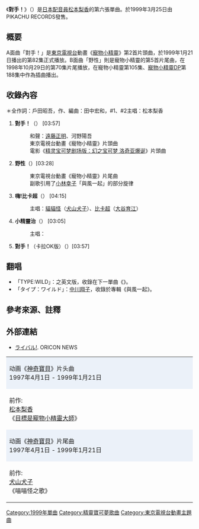 {{NoteTA|
|G1=PO}}
{{Infobox single
| Name          = 對手！
| Artist        = [[松本梨香|松本梨香]]
| Album         = RICA the BEST
| B-side        = タイプ：ワイルド／Hey!ピカチュウ／{{lang|ja|ポケモンサンドイッチ}}
| Released      = [[1999年|1999年]][[3月25日|3月25日]]
| Format        = [[Mini_CD|8cm CD]]
| Recorded      = 1999年<br/>{{JPN}}
| Genre         = [[日本流行音樂|日本流行音樂]]（[[動畫歌曲|動畫歌曲]]）
| Length        = 18分49秒
| Label         = {{link-ja|ピカチュウレコード}}<br/>（ZMDP-156）
| Writer        = 戶田昭吾<br/>[[田中宏和|田中宏和]]
| Chart position = 週間最高排名第13位（登場10週，日本[[公信榜|公信榜]]）
| Last single    = VIVA 橫濱<br>（[[1998年|1998年]]）
| This single    = 對手！<br/>（1999年）
| Next single    = {{link-ja|OK!}}
<br/>（[[2000年|2000年]]）
}}

《'''對手！'''》（{{lang-ja|ライバル！}}）是[[日本|日本]][[配音員|配音員]][[松本梨香|松本梨香]]的第六張單曲。於1999年3月25日由PIKACHU RECORDS發售。

== 概要 ==
A面曲「對手！」是[[東京電視台|東京電視台]]動畫《[[寵物小精靈_(1997-2002年動畫)|寵物小精靈]]》第2首片頭曲，於1999年1月21日播出的第82集正式播放。B面曲「野性」則是寵物小精靈的第5首片尾曲，在1998年10月29日的第70集片尾播放，在寵物小精靈第105集、[[寵物小精靈DP|寵物小精靈DP]]第188集中作為插曲播出。

== 收錄內容 ==
＊全作詞：戶田昭吾，作、編曲：田中宏和，#1、#2主唱：松本梨香

# '''對手！'''（{{lang|ja|ライバル！}}） [03:57]
#:和聲：[[遠藤正明|遠藤正明]]、河野陽吾
#:東京電視台動畫《寵物小精靈》片頭曲
#:電影《[[精灵宝可梦剧场版：幻之宝可梦_洛奇亚爆诞|精灵宝可梦剧场版：幻之宝可梦 洛奇亚爆诞]]》片頭曲
# '''野性'''（{{lang|ja|タイプ：ワイルド}}）[03:28]
#:東京電視台動畫《寵物小精靈》片尾曲
#:副歌引用了[[小林幸子|小林幸子]]「與風一起」的部分旋律
# '''嗨!比卡超'''（{{lang|ja|Hey!ピカチュウ}}） [04:15]
#:主唱：[[喵喵_(精靈寶可夢)|貓貓怪]]（[[犬山犬子|犬山犬子]]）、[[比卡超|比卡超]]（[[大谷育江|大谷育江]]）
# '''小精靈治'''（{{lang|ja|ポケモンサンドイッチ}}） [03:05]
#:主唱：{{lang|ja|イマクニ?}}
# '''對手！'''（卡拉OK版）（{{lang|ja|ライバル！（オリジナル・カラオケ）}}）[03:57]

== 翻唱 ==
* 「TYPE:WILD」：{{lang|ja|タイプ：ワイルド}}之英文版，收錄在下一單曲《{{link-ja|OK!}}》。
* 「タイプ：ワイルド」：[[中川翔子|中川翔子]]，收錄於專輯《與風一起》。

== 參考來源、註釋 ==
{{ReflistH|20em}}
{{reflist}}
{{noteFoot}}
{{ReflistF}}

== 外部連結 ==
* [https://www.oricon.co.jp/prof/220653/products/314949/1/ ライバル!]. ORICON NEWS

{| border="2" cellspacing="0" style="margin-left: auto; margin-right: auto;"
|- style="text-align: center;"
|colspan="3" style="background-color: #EBF1F9;"|动画《[[神奇寶貝_(1997-2002年動畫)|神奇寶貝]]》片头曲<br />1997年4月1日 - 1999年1月21日
|- style="text-align: center; font-size: smaller;"
| style="width: 30%;"|前作:<br />[[松本梨香|松本梨香]]<br />《[[目標是寵物小精靈大師|目標是寵物小精靈大師]]》
| style="width: 40%;"|[[松本梨香|松本梨香]]<br />《'''對手！'''》
| style="width: 30%;"|次作:<br />[[松本梨香|松本梨香]]<br />《{{link-ja|OK!}}》
|- style="text-align: center;"
| colspan="3" style="background-color: #EBF1F9;"|动画《[[神奇寶貝_(1997-2002年動畫)|神奇寶貝]]》片尾曲<br />1997年4月1日 - 1999年1月21日
|- style="text-align: center; font-size: smaller;"
| style="width: 30%;"|前作:<br />[[犬山犬子|犬山犬子]]<br />《喵喵怪之歌》
| style="width: 40%;"|松本梨香<br />《'''野性'''》
| style="width: 30%;"|次作:<br />[[飯塚雅弓|飯塚雅弓]]、[[愛河里花子|愛河里花子]]<br />《坐在背背龍背上》
|}

{{松本梨香}}
{{精靈寶可夢動畫主題曲}}
{{DEFAULTSORT:Rival!}}
[[Category:1999年單曲|Category:1999年單曲]] 
[[Category:精靈寶可夢歌曲|Category:精靈寶可夢歌曲]]
[[Category:東京電視台動畫主題曲|Category:東京電視台動畫主題曲]]